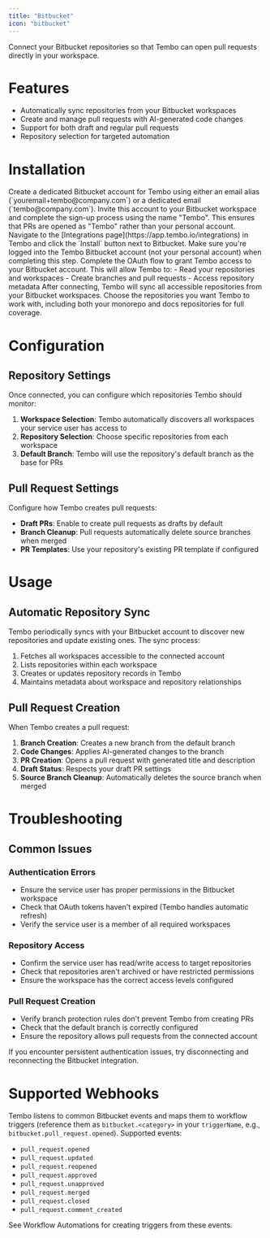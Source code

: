 ```yaml
---
title: "Bitbucket"
icon: "bitbucket"
---
```


Connect your Bitbucket repositories so that Tembo can open pull requests directly in your workspace.

# Features

- Automatically sync repositories from your Bitbucket workspaces
- Create and manage pull requests with AI-generated code changes
- Support for both draft and regular pull requests
- Repository selection for targeted automation

# Installation

<Steps>
  <Step title="Create Service User">
    Create a dedicated Bitbucket account for Tembo using either an email alias
    (`youremail+tembo@company.com`) or a dedicated email (`tembo@company.com`).
    Invite this account to your Bitbucket workspace and complete the sign-up process
    using the name "Tembo". This ensures that PRs are opened as "Tembo" rather than
    your personal account.
  </Step>
  <Step title="Connect Integration">
    Navigate to the [Integrations page](https://app.tembo.io/integrations) in
    Tembo and click the `Install` button next to Bitbucket. Make sure you're logged
    into the Tembo Bitbucket account (not your personal account) when completing this
    step.
  </Step>
  <Step title="OAuth Authorization">
    Complete the OAuth flow to grant Tembo access to your Bitbucket account.
    This will allow Tembo to:
    - Read your repositories and workspaces
    - Create branches and pull requests
    - Access repository metadata
  </Step>
  <Step title="Select Repositories">
    After connecting, Tembo will sync all accessible repositories from your
    Bitbucket workspaces. Choose the repositories you want Tembo to work with,
    including both your monorepo and docs repositories for full coverage.
  </Step>
</Steps>

# Configuration

## Repository Settings

Once connected, you can configure which repositories Tembo should monitor:

1. **Workspace Selection**: Tembo automatically discovers all workspaces your service user has access to
2. **Repository Selection**: Choose specific repositories from each workspace
3. **Default Branch**: Tembo will use the repository's default branch as the base for PRs

## Pull Request Settings

Configure how Tembo creates pull requests:

- **Draft PRs**: Enable to create pull requests as drafts by default
- **Branch Cleanup**: Pull requests automatically delete source branches when merged
- **PR Templates**: Use your repository's existing PR template if configured

# Usage

## Automatic Repository Sync

Tembo periodically syncs with your Bitbucket account to discover new repositories and update existing ones. The sync process:

1. Fetches all workspaces accessible to the connected account
2. Lists repositories within each workspace
3. Creates or updates repository records in Tembo
4. Maintains metadata about workspace and repository relationships

## Pull Request Creation

When Tembo creates a pull request:

1. **Branch Creation**: Creates a new branch from the default branch
2. **Code Changes**: Applies AI-generated changes to the branch
3. **PR Creation**: Opens a pull request with generated title and description
4. **Draft Status**: Respects your draft PR settings
5. **Source Branch Cleanup**: Automatically deletes the source branch when merged

# Troubleshooting

## Common Issues

### Authentication Errors
- Ensure the service user has proper permissions in the Bitbucket workspace
- Check that OAuth tokens haven't expired (Tembo handles automatic refresh)
- Verify the service user is a member of all required workspaces

### Repository Access
- Confirm the service user has read/write access to target repositories
- Check that repositories aren't archived or have restricted permissions
- Ensure the workspace has the correct access levels configured

### Pull Request Creation
- Verify branch protection rules don't prevent Tembo from creating PRs
- Check that the default branch is correctly configured
- Ensure the repository allows pull requests from the connected account

If you encounter persistent authentication issues, try disconnecting and reconnecting the Bitbucket integration.

# Supported Webhooks

Tembo listens to common Bitbucket events and maps them to workflow triggers (reference them as `bitbucket.<category>` in your `triggerName`, e.g., `bitbucket.pull_request.opened`). Supported events:

- `pull_request.opened`
- `pull_request.updated`
- `pull_request.reopened`
- `pull_request.approved`
- `pull_request.unapproved`
- `pull_request.merged`
- `pull_request.closed`
- `pull_request.comment_created`

See Workflow Automations for creating triggers from these events.
